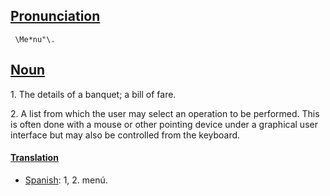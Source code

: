 ==[[Pronunciation]]== 
  \Me*nu"\.

==[[Noun]]== 

1. The details of a banquet; a bill of fare.

2. A list from which the user may select an operation to be performed. This is often done with a mouse or other pointing device under a graphical user interface but may also be controlled from the keyboard.

====[[Translation]]====

*[[Spanish]]: 1, 2. menú.